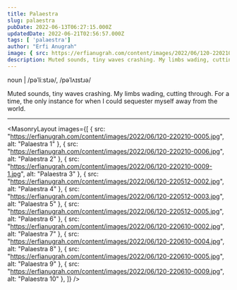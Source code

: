 ```yaml
---
title: Palaestra
slug: palaestra
pubDate: 2022-06-13T06:27:15.000Z
updatedDate: 2022-06-21T02:56:57.000Z
tags: [ 'palaestra']
author: "Erfi Anugrah"
image: { src: https://erfianugrah.com/content/images/2022/06/120-220210-0005.jpg, alt: palaestra_1 }
description: Muted sounds, tiny waves crashing. My limbs wading, cutting through. For a time, the only instance for when I could sequester myself away from the world.
---
```


noun | /pəˈliːstɹə/, /pəˈlʌɪstɹə/

Muted sounds, tiny waves crashing. My limbs wading, cutting through. For a time, the only instance for when I could sequester myself away from the world.

---

<MasonryLayout images={[
    { src: "https://erfianugrah.com/content/images/2022/06/120-220210-0005.jpg", alt: "Palaestra 1" },
    { src: "https://erfianugrah.com/content/images/2022/06/120-220210-0006.jpg", alt: "Palaestra 2" },
    { src: "https://erfianugrah.com/content/images/2022/06/120-220210-0009-1.jpg", alt: "Palaestra 3" },
    { src: "https://erfianugrah.com/content/images/2022/06/120-220512-0002.jpg", alt: "Palaestra 4" },
    { src: "https://erfianugrah.com/content/images/2022/06/120-220512-0003.jpg", alt: "Palaestra 5" },
    { src: "https://erfianugrah.com/content/images/2022/06/120-220512-0005.jpg", alt: "Palaestra 6" },
    { src: "https://erfianugrah.com/content/images/2022/06/120-220610-0002.jpg", alt: "Palaestra 7" },
    { src: "https://erfianugrah.com/content/images/2022/06/120-220610-0004.jpg", alt: "Palaestra 8" },
    { src: "https://erfianugrah.com/content/images/2022/06/120-220610-0005.jpg", alt: "Palaestra 9" },
    { src: "https://erfianugrah.com/content/images/2022/06/120-220610-0009.jpg", alt: "Palaestra 10" },
]} />